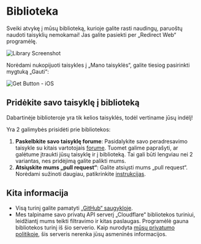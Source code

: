 # Biblioteka

Sveiki atvykę į mūsų biblioteką, kurioje galite rasti naudingų, paruoštų naudoti taisyklių nemokamai! Jas galite pasiekti per „Redirect Web“ programėlę.

![Library Screenshot](/img/library-screenshot.webp)

Norėdami nukopijuoti taisykles į „Mano taisyklės“, galite tiesiog pasirinkti mygtuką „Gauti“:

![Get Button - iOS](/img/library-get-button-ios.gif)

## Pridėkite savo taisyklę į biblioteką

Dabartinėje biblioteroje yra tik kelios taisyklės, todėl vertiname jūsų indėlį!

Yra 2 galimybės prisidėti prie bibliotekos:

1.  **Paskelbkite savo taisyklę forume**: Pasidalykite savo peradresavimo taisykle su kitais vartotojais [forume](https://github.com/mshibanami/redirect-web/discussions/categories/redirect-rules). Tuomet galime paprašyti, ar galėtume įtraukti jūsų taisyklę ir į biblioteką. Tai gali būti lengviau nei 2 variantas, nes pridėjimą galite palikti mums.
2.  **Atsiųskite mums „pull request“**: Galite atsiųsti mums „pull request“. Norėdami sužinoti daugiau, patikrinkite [instrukcijas](https://github.com/mshibanami/redirect-web/tree/main/library).

## Kita informacija

-   Visą turinį galite pamatyti [„GitHub“ saugykloje](https://github.com/mshibanami/redirect-web/tree/main/library).
-   Mes talpiname savo privatų API serverį „Cloudflare“ bibliotekos turiniui, leidžiantį mums teikti filtravimo ir kitas paslaugas. Programėlė gauna bibliotekos turinį iš šio serverio. Kaip nurodyta [mūsų privatumo politikoje](privacy-policy.mdx), šis serveris nerenka jūsų asmeninės informacijos.
